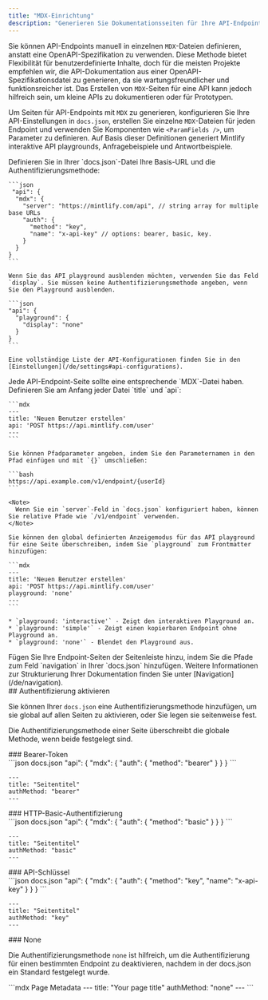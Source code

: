 ```yaml
---
title: "MDX-Einrichtung"
description: "Generieren Sie Dokumentationsseiten für Ihre API-Endpoints mit `MDX`"
---
```


Sie können API-Endpoints manuell in einzelnen `MDX`-Dateien definieren, anstatt eine OpenAPI-Spezifikation zu verwenden. Diese Methode bietet Flexibilität für benutzerdefinierte Inhalte, doch für die meisten Projekte empfehlen wir, die API-Dokumentation aus einer OpenAPI-Spezifikationsdatei zu generieren, da sie wartungsfreundlicher und funktionsreicher ist. Das Erstellen von `MDX`-Seiten für eine API kann jedoch hilfreich sein, um kleine APIs zu dokumentieren oder für Prototypen.

Um Seiten für API-Endpoints mit `MDX` zu generieren, konfigurieren Sie Ihre API-Einstellungen in `docs.json`, erstellen Sie einzelne `MDX`-Dateien für jeden Endpoint und verwenden Sie Komponenten wie `<ParamFields />`, um Parameter zu definieren. Auf Basis dieser Definitionen generiert Mintlify interaktive API playgrounds, Anfragebeispiele und Antwortbeispiele.

<Steps>
  <Step title="Konfigurieren Sie Ihre API">
    Definieren Sie in Ihrer `docs.json`-Datei Ihre Basis-URL und die Authentifizierungsmethode:

    ```json
     "api": {
      "mdx": {
        "server": "https://mintlify.com/api", // string array for multiple base URLs
        "auth": {
          "method": "key",
          "name": "x-api-key" // options: bearer, basic, key.
        }
      }
    }
    ```

    Wenn Sie das API playground ausblenden möchten, verwenden Sie das Feld `display`. Sie müssen keine Authentifizierungsmethode angeben, wenn Sie den Playground ausblenden.

    ```json
    "api": {
      "playground": {
        "display": "none"
      }
    }
    ```

    Eine vollständige Liste der API-Konfigurationen finden Sie in den [Einstellungen](/de/settings#api-configurations).
  </Step>

  <Step title="Erstellen Sie Ihre Endpoint-Seiten">
    Jede API-Endpoint-Seite sollte eine entsprechende `MDX`-Datei haben. Definieren Sie am Anfang jeder Datei `title` und `api`:

    ```mdx
    ---
    title: 'Neuen Benutzer erstellen'
    api: 'POST https://api.mintlify.com/user'
    ---
    ```

    Sie können Pfadparameter angeben, indem Sie den Parameternamen in den Pfad einfügen und mit `{}` umschließen:

    ```bash
    https://api.example.com/v1/endpoint/{userId}
    ```

    <Note>
      Wenn Sie ein `server`-Feld in `docs.json` konfiguriert haben, können Sie relative Pfade wie `/v1/endpoint` verwenden.
    </Note>

    Sie können den global definierten Anzeigemodus für das API playground für eine Seite überschreiben, indem Sie `playground` zum Frontmatter hinzufügen:

    ```mdx
    ---
    title: 'Neuen Benutzer erstellen'
    api: 'POST https://api.mintlify.com/user'
    playground: 'none'
    ---
    ```

    * `playground: 'interactive'` - Zeigt den interaktiven Playground an.
    * `playground: 'simple'` - Zeigt einen kopierbaren Endpoint ohne Playground an.
    * `playground: 'none'` - Blendet den Playground aus.
  </Step>

  <Step title="Fügen Sie Ihre Endpoints zu Ihrer Doku hinzu">
    Fügen Sie Ihre Endpoint-Seiten der Seitenleiste hinzu, indem Sie die Pfade zum Feld `navigation` in Ihrer `docs.json` hinzufügen. Weitere Informationen zur Strukturierung Ihrer Dokumentation finden Sie unter [Navigation](/de/navigation).
  </Step>
</Steps>

<div id="enabling-authentication">
  ## Authentifizierung aktivieren
</div>

Sie können Ihrer `docs.json` eine Authentifizierungsmethode hinzufügen, um sie global auf allen Seiten zu aktivieren, oder Sie legen sie seitenweise fest.

Die Authentifizierungsmethode einer Seite überschreibt die globale Methode, wenn beide festgelegt sind.

<div id="bearer-token">
  ### Bearer-Token
</div>

<CodeGroup>
  ```json docs.json
  "api": {
      "mdx": {
        "auth": {
          "method": "bearer"
        }
      }
  }
  ```

  ```mdx Page Metadata
  ---
  title: "Seitentitel"
  authMethod: "bearer"
  ---
  ```
</CodeGroup>

<div id="basic-authentication">
  ### HTTP-Basic-Authentifizierung
</div>

<CodeGroup>
  ```json docs.json
  "api": {
      "mdx": {
        "auth": {
          "method": "basic"
        }
      }
  }
  ```

  ```mdx Page Metadata
  ---
  title: "Seitentitel"
  authMethod: "basic"
  ---
  ```
</CodeGroup>

<div id="api-key">
  ### API-Schlüssel
</div>

<CodeGroup>
  ```json docs.json
  "api": {
      "mdx": {
        "auth": {
          "method": "key",
          "name": "x-api-key"
        }
      }
  }
  ```

  ```mdx Page Metadata
  ---
  title: "Seitentitel"
  authMethod: "key"
  ---
  ```
</CodeGroup>

<div id="none">
  ### None
</div>

Die Authentifizierungsmethode `none` ist hilfreich, um die Authentifizierung für einen bestimmten Endpoint zu deaktivieren, nachdem in der docs.json ein Standard festgelegt wurde.

<CodeGroup>
  ```mdx Page Metadata
  ---
  title: "Your page title"
  authMethod: "none"
  ---
  ```
</CodeGroup>